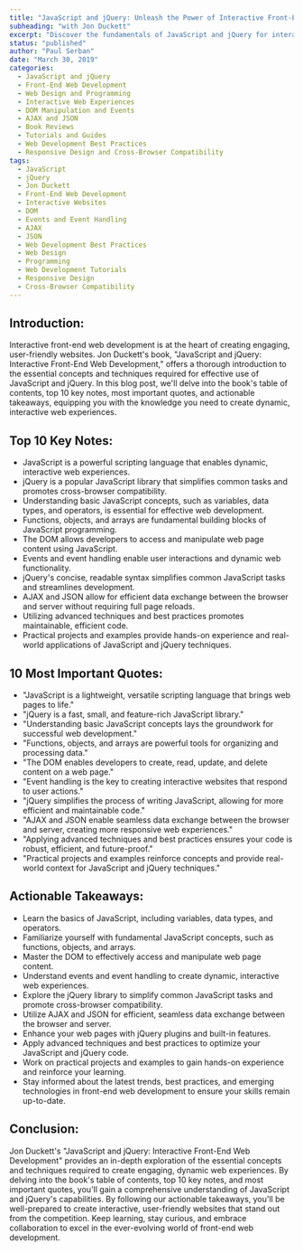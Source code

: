 ```yaml
---
title: "JavaScript and jQuery: Unleash the Power of Interactive Front-End Web Development"
subheading: "with Jon Duckett"
excerpt: "Discover the fundamentals of JavaScript and jQuery for interactive front-end web development with Jon Duckett's comprehensive guide. Explore the table of contents, key notes, important quotes, and actionable takeaways."
status: "published"
author: "Paul Serban"
date: "March 30, 2019"
categories:
  - JavaScript and jQuery
  - Front-End Web Development
  - Web Design and Programming
  - Interactive Web Experiences
  - DOM Manipulation and Events
  - AJAX and JSON
  - Book Reviews
  - Tutorials and Guides
  - Web Development Best Practices
  - Responsive Design and Cross-Browser Compatibility
tags:
  - JavaScript
  - jQuery
  - Jon Duckett
  - Front-End Web Development
  - Interactive Websites
  - DOM
  - Events and Event Handling
  - AJAX
  - JSON
  - Web Development Best Practices
  - Web Design
  - Programming
  - Web Development Tutorials
  - Responsive Design
  - Cross-Browser Compatibility
---
```


## Introduction:
Interactive front-end web development is at the heart of creating engaging, user-friendly websites. Jon Duckett's book, "JavaScript and jQuery: Interactive Front-End Web Development," offers a thorough introduction to the essential concepts and techniques required for effective use of JavaScript and jQuery. In this blog post, we'll delve into the book's table of contents, top 10 key notes, most important quotes, and actionable takeaways, equipping you with the knowledge you need to create dynamic, interactive web experiences.

## Top 10 Key Notes:

- JavaScript is a powerful scripting language that enables dynamic, interactive web experiences.
- jQuery is a popular JavaScript library that simplifies common tasks and promotes cross-browser compatibility.
- Understanding basic JavaScript concepts, such as variables, data types, and operators, is essential for effective web development.
- Functions, objects, and arrays are fundamental building blocks of JavaScript programming.
- The DOM allows developers to access and manipulate web page content using JavaScript.
- Events and event handling enable user interactions and dynamic web functionality.
- jQuery's concise, readable syntax simplifies common JavaScript tasks and streamlines development.
- AJAX and JSON allow for efficient data exchange between the browser and server without requiring full page reloads.
- Utilizing advanced techniques and best practices promotes maintainable, efficient code.
- Practical projects and examples provide hands-on experience and real-world applications of JavaScript and jQuery techniques.

## 10 Most Important Quotes:

- "JavaScript is a lightweight, versatile scripting language that brings web pages to life."
- "jQuery is a fast, small, and feature-rich JavaScript library."
- "Understanding basic JavaScript concepts lays the groundwork for successful web development."
- "Functions, objects, and arrays are powerful tools for organizing and processing data."
- "The DOM enables developers to create, read, update, and delete content on a web page."
- "Event handling is the key to creating interactive websites that respond to user actions."
- "jQuery simplifies the process of writing JavaScript, allowing for more efficient and maintainable code."
- "AJAX and JSON enable seamless data exchange between the browser and server, creating more responsive web experiences."
- "Applying advanced techniques and best practices ensures your code is robust, efficient, and future-proof."
- "Practical projects and examples reinforce concepts and provide real-world context for JavaScript and jQuery techniques."

## Actionable Takeaways:

- Learn the basics of JavaScript, including variables, data types, and operators.
- Familiarize yourself with fundamental JavaScript concepts, such as functions, objects, and arrays.
- Master the DOM to effectively access and manipulate web page content.
- Understand events and event handling to create dynamic, interactive web experiences.
- Explore the jQuery library to simplify common JavaScript tasks and promote cross-browser compatibility.
- Utilize AJAX and JSON for efficient, seamless data exchange between the browser and server.
- Enhance your web pages with jQuery plugins and built-in features.
- Apply advanced techniques and best practices to optimize your JavaScript and jQuery code.
- Work on practical projects and examples to gain hands-on experience and reinforce your learning.
- Stay informed about the latest trends, best practices, and emerging technologies in front-end web development to ensure your skills remain up-to-date.

## Conclusion:

Jon Duckett's "JavaScript and jQuery: Interactive Front-End Web Development" provides an in-depth exploration of the essential concepts and techniques required to create engaging, dynamic web experiences. By delving into the book's table of contents, top 10 key notes, and most important quotes, you'll gain a comprehensive understanding of JavaScript and jQuery's capabilities. By following our actionable takeaways, you'll be well-prepared to create interactive, user-friendly websites that stand out from the competition. Keep learning, stay curious, and embrace collaboration to excel in the ever-evolving world of front-end web development.